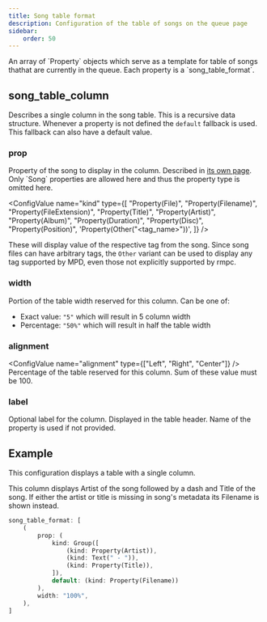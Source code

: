 ```yaml
---
title: Song table format
description: Configuration of the table of songs on the queue page
sidebar:
    order: 50
---
```



<ConfigValue name="song_table_format" type="other" customText="<song_table_column[]>" link="#song_table_column" />
An array of `Property` objects which serve as a template for table of songs thathat are currently in the queue. Each
property is a `song_table_format`.

## song_table_column

Describes a single column in the song table. This is a recursive data structure. Whenever a property is not defined the
`default` fallback is used. This fallback can also have a default value.

### prop

<ConfigValue name="prop" type="other" customText="<property>" link="../properties" />
Property of the song to display in the column. Described in <a href={path("configuration/properties")}>its own page</a>.
Only `Song` properties are allowed here and thus the property type is omitted here.

<ConfigValue
    name="kind"
    type={[
        "Property(File)",
        "Property(Filename)",
        "Property(FileExtension)",
        "Property(Title)",
        "Property(Artist)",
        "Property(Album)",
        "Property(Duration)",
        "Property(Disc)",
        "Property(Position)",
        'Property(Other("<tag_name>"))',
    ]}
/>

These will display value of the respective tag from the song. Since song files can have arbitrary tags,
the `Other` variant can be used to display any tag supported by MPD, even those not explicitly supported by rmpc.

### width

<ConfigValue name="width" type="string" />
Portion of the table width reserved for this column. Can be one of:

- Exact value: `"5"` which will result in 5 column width
- Percentage: `"50%"` which will result in half the table width

### alignment

<ConfigValue name="alignment" type={["Left", "Right", "Center"]} />
Percentage of the table reserved for this column. Sum of these value must be 100.

### label

<ConfigValue name="label" type="string" optional />
Optional label for the column. Displayed in the table header. Name of the property is used if not provided.

## Example

This configuration displays a table with a single column.

This column displays Artist of the song followed by a dash and Title of the song. If either the
artist or title is missing in song's metadata its Filename is shown instead.

```rust
song_table_format: [
    (
        prop: (
            kind: Group([
                (kind: Property(Artist)),
                (kind: Text(" - ")),
                (kind: Property(Title)),
            ]),
            default: (kind: Property(Filename))
        ),
        width: "100%",
    ),
]
```
